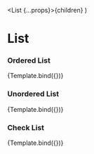 
  <List {...props}>{children}</List>
)

<Meta title="Components/List" component={List} />

# List

### Ordered List

<Canvas>
  <Story
    name="Ordered-list"
    args={{
      listType: 'ordered',
      children: ['First', 'Second', 'Third', 'Fourth'],
    }}
  >
    {Template.bind({})}
  </Story>
</Canvas>

### Unordered List

<Canvas>
  <Story
    name="Unordered-list"
    args={{
      listType: 'unordered',
      children: ['First', 'Second', 'Third', 'Fourth'],
    }}
  >
    {Template.bind({})}
  </Story>
</Canvas>

### Check List

<Canvas>
  <Story
    name="Check-list"
    args={{
      listType: 'check',
      children: ['First', 'Second', 'Third', 'Fourth'],
    }}
  >
    {Template.bind({})}
  </Story>
</Canvas>
